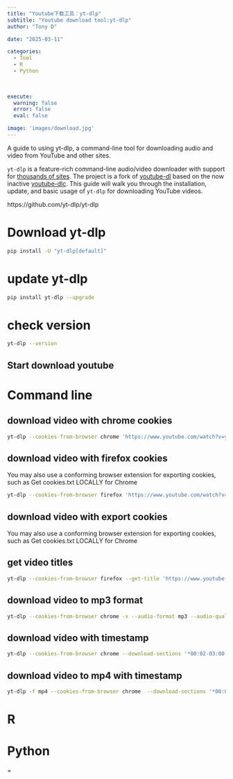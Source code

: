 ```yaml
---
title: "Youtube下载工具：yt-dlp"
subtitle: "Youtube download tool:yt-dlp"
author: "Tony D"

date: "2025-03-11"

categories: 
  - Tool
  - R
  - Python
  

  
execute:
  warning: false
  error: false
  eval: false

image: 'images/download.jpg'
---
```


A guide to using yt-dlp, a command-line tool for downloading audio and video from YouTube and other sites.

`yt-dlp` is a feature-rich command-line audio/video downloader with support for [thousands of sites](https://github.com/yt-dlp/yt-dlp/blob/master/supportedsites.md). The project is a fork of [youtube-dl](https://github.com/ytdl-org/youtube-dl) based on the now inactive [youtube-dlc](https://github.com/blackjack4494/yt-dlc). This guide will walk you through the installation, update, and basic usage of `yt-dlp` for downloading YouTube videos.

https://github.com/yt-dlp/yt-dlp

# Download yt-dlp


```bash
pip install -U "yt-dlp[default]"
```

# update yt-dlp

```bash
pip install yt-dlp --upgrade
```

# check version

```bash
yt-dlp --version
```


## Start download youtube

::: panel-tabset


# Command line


## download video with chrome cookies

```bash
yt-dlp --cookies-from-browser chrome 'https://www.youtube.com/watch?v=yBl8UdSav5Y'
```




## download video with firefox cookies
 
You may also use a conforming browser extension for exporting cookies, such as Get cookies.txt LOCALLY for Chrome
 
```bash
yt-dlp --cookies-from-browser firefox 'https://www.youtube.com/watch?v=yBl8UdSav5Y'
```



## download video with export cookies
 
You may also use a conforming browser extension for exporting cookies, such as Get cookies.txt LOCALLY for Chrome


## get video titles

```bash
yt-dlp --cookies-from-browser firefox --get-title 'https://www.youtube.com/watch?v=yBl8UdSav5Y'
```


## download video to mp3 format

```bash
yt-dlp --cookies-from-browser chrome -x --audio-format mp3 --audio-quality 0 'https://www.youtube.com/watch?v=FkOpwodhROI'
```

## download video with timestamp


```bash
yt-dlp --cookies-from-browser chrome --download-sections '*00:02-03:00' 'https://www.youtube.com/watch?v=FkOpwodhROI'
```


## download video to mp4 with timestamp


```bash
yt-dlp -f mp4 --cookies-from-browser chrome  --download-sections '*00:02-03:00'  'https://www.youtube.com/watch?v=FkOpwodhROI'
```



# R

# Python

:::

=


